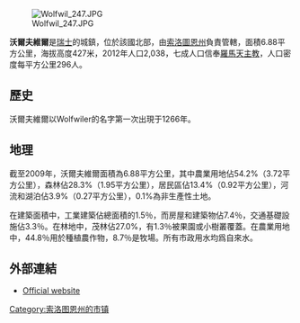 [[Image:Wolfwil_247.JPG|right]]

'''沃爾夫維爾'''是[[瑞士|瑞士]]的城鎮，位於該國北部，由[[索洛圖恩州|索洛圖恩州]]負責管轄，面積6.88平方公里，海拔高度427米，2012年人口2,038，七成人口信奉[[羅馬天主教|羅馬天主教]]，人口密度每平方公里296人。

== 歷史 ==
沃爾夫維爾以Wolfwiler的名字第一次出現于1266年。

== 地理 ==
截至2009年，沃爾夫維爾面積為6.88平方公里，其中農業用地佔54.2%（3.72平方公里），森林佔28.3%（1.95平方公里），居民區佔13.4%（0.92平方公里），河流和湖泊佔3.9%（0.27平方公里），0.1%為非生產性土地。

在建築面積中，工業建築佔總面積的1.5％，而房屋和建築物佔7.4％，交通基礎設施佔3.3％。在林地中，茂林佔27.0%，有1.3％被果園或小樹叢覆蓋。在農業用地中，44.8％用於種植農作物，8.7％是牧場。所有市政用水均爲自來水。

==外部連結==
* [http://www.wolfwil.ch Official website] {{Wayback|url=http://www.wolfwil.ch/ |date=20220105213422 }} {{de icon}}

{{Switzerland-geo-stub}}
[[Category:索洛图恩州的市镇|Category:索洛图恩州的市镇]]
